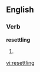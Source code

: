 ==English==

===Verb===
'''resettling'''

# {{third-person singular of|[[resettle]]}}

[[vi:resettling]]